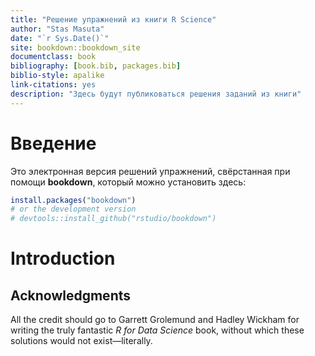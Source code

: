 ```yaml
--- 
title: "Решение упражнений из книги R Science"
author: "Stas Masuta"
date: "`r Sys.Date()`"
site: bookdown::bookdown_site
documentclass: book
bibliography: [book.bib, packages.bib]
biblio-style: apalike
link-citations: yes
description: "Здесь будут публиковаться решения заданий из книги"
---
```


# Введение

Это электронная версия решений упражнений, свёрстанная при помощи **bookdown**, который можно установить здесь:

```r
install.packages("bookdown")
# or the development version
# devtools::install_github("rstudio/bookdown")
```

# Introduction

## Acknowledgments {-}

All the credit should go to Garrett Grolemund and Hadley Wickham for writing the truly fantastic *R for Data Science* book,
without which these solutions would not exist---literally.